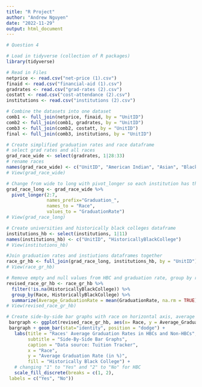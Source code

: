 ---
title: "R Project"
author: "Andrew Nguyen"
date: "2022-11-29"
output: html_document
---

```{r}
# Question 4

# Load in tidyverse (collection of R packages)
library(tidyverse)

# Read in Files
netprice <- read.csv("net-price (1).csv")
finaid <- read.csv("financial-aid (1).csv")
gradrates <- read.csv("grad-rates (2).csv")
costatt <- read.csv("cost-attendance (2).csv")
institutions <- read.csv("institutions (2).csv")

# Combine the datasets into one dataset
comb1 <- full_join(netprice, finaid, by = "UnitID")
comb2 <- full_join(comb1, gradrates, by = "UnitID")
comb3 <- full_join(comb2, costatt, by = "UnitID")
final <- full_join(comb3, institutions, by = "UnitID")

# Create simplified graduation rates and race dataframe
# select grad rates and all races
grad_race_wide <- select(gradrates, 1|28:33)
# rename races
names(grad_race_wide) <- c("UnitID", "American Indian", "Asian", "Black", "Hispanic", "Native Hawaiian", "White")
# View(grad_race_wide)

# Change from wide to long with pivot_longer so each institution has their own row for race
grad_race_long <- grad_race_wide %>%
  pivot_longer(2:7,
               names_prefix="Graduation_",
               names_to = "Race",
               values_to = "GraduationRate")
# View(grad_race_long)

# Create universities and historically black colleges dataframe
institutions_hb <- select(institutions, 1|11)
names(institutions_hb) <- c("UnitID", "HistoricallyBlackCollege")
# View(institutions_hb)

#Join graduation rates and instiutions dataframes together
race_gr_hb <- full_join(grad_race_long, institutions_hb, by = "UnitID")
# View(race_gr_hb)

# Remove empty and null values from HBC and graduation rate, group by race and HBC, and find the average mean of graduation rate
revised_race_gr_hb <- race_gr_hb %>%
  filter(!is.na(HistoricallyBlackCollege)) %>%
  group_by(Race, HistoricallyBlackCollege) %>%
  summarize(Average_GraduationRate = mean(GraduationRate, na.rm = TRUE))
# View(revised_race_gr_hb)

# Create side-by-side bar graphs with race on horizontal axis, average graduation rate on vertical axis, and HBC on legend
 bargraph <- ggplot(revised_race_gr_hb, aes(x= Race, y = Average_GraduationRate, fill = factor(HistoricallyBlackCollege)))
 bargraph + geom_bar(stat="identity", position = "dodge") + 
   labs(title = "Races' Average Graduation Rates in HBCs and Non-HBCs",
        subtitle = "Side-By-Side Bar Graphs",
        caption = "Data source: Tuition Tracker",
        x = "Race",
        y = "Average Graduation Rate (in %)",
        fill = "Historically Black College") +
   # changing "1" to "Yes" and "2" to "No" for HBC
   scale_fill_discrete(breaks = c(1, 2),
 labels = c("Yes", "No"))
```




